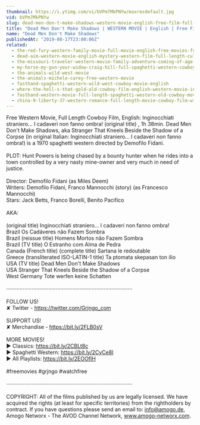 ```yaml
---
thumbnail: https://i.ytimg.com/vi/bVPm7MkPNYw/maxresdefault.jpg
vid: bVPm7MkPNYw
slug: dead-men-don-t-make-shadows-western-movie-english-free-film-full-length-spaghetti-western
title: "Dead Men Don't Make Shadows | WESTERN MOVIE | English | Free Film | Full Length Spaghetti Western"
name: "Dead Men Don't Make Shadows"
publishedAt: "2019-08-17T23:00:06Z"
related:
  - the-red-fury-western-family-movie-full-movie-english-free-movies-full-length
  - dead-aim-western-movie-english-mystery-western-film-full-length-cult-movie-thriller
  - the-missouri-traveler-western-movie-family-adventure-coming-of-age-english-free-movie-full
  - my-horse-my-gun-your-widow-craig-hill-full-spaghetti-western-cowboy-film-english
  - the-animals-wild-west-movie
  - the-animals-michele-carey-free-western-movie
  - fasthand-spaghetti-western-wild-west-cowboy-movie-english
  - where-the-hell-s-that-gold-old-cowboy-film-english-western-movie-in-full-length
  - fasthand-western-movie-full-length-spaghetti-western-old-cowboy-movie-wild-west
  - china-9-liberty-37-western-romance-full-length-movie-cowboy-film-wild-west
---
```


Free Western Movie, Full Length Cowboy Film, English: Inginocchiati straniero... I cadaveri non fanno ombra! (original title) , 1h 38min. Dead Men Don't Make Shadows, aka Stranger That Kneels Beside the Shadow of a Corpse (in original Italian: Inginocchiati straniero... I cadaveri non fanno ombra!) is a 1970 spaghetti western directed by Demofilo Fidani.<br />
<br />
PLOT: Hunt Powers is being chased by a bounty hunter when he rides into a town controlled by a very nasty mine-owner and very much in need of justice.<br />
<br />
Director: Demofilo Fidani (as Miles Deem)<br />
Writers: Demofilo Fidani, Franco Mannocchi (story) (as Francesco Mannocchi)<br />
Stars: Jack Betts, Franco Borelli, Benito Pacifico <br />
<br />
AKA:<br />
<br />
(original title) Inginocchiati straniero... I cadaveri non fanno ombra!<br />
Brazil Os Cadáveres não Fazem Sombra<br />
Brazil (reissue title) Homens Mortos não Fazem Sombra<br />
Brazil (TV title) O Estranho com Alma de Pedra<br />
Canada (French title) (complete title) Sartana le redoutable<br />
Greece (transliterated ISO-LATIN-1 title) Ta ptomata skepasan ton ilio<br />
USA (TV title) Dead Men Don't Make Shadows<br />
USA Stranger That Kneels Beside the Shadow of a Corpse<br />
West Germany Tote werfen keine Schatten<br />
<br />
····················································································<br />
<br />
FOLLOW US!<br />
✘ Twitter - https://twitter.com/Grjngo_com<br />
<br />
SUPPORT US!<br />
✘ Merchandise - https://bit.ly/2FLB0sV<br />
<br />
MORE MOVIES! <br />
► Classics: https://bit.ly/2CBLt8c <br />
► Spaghetti Western: https://bit.ly/2CyCe8I <br />
► All Playlists: https://bit.ly/2EOOfIH <br />
<br />
#freemovies #grjngo #watchfree<br />
<br />
····················································································<br />
<br />
COPYRIGHT: All of the films published by us are legally licensed. We have acquired the rights (at least for specific territories) from the rightholders by contract. If you have questions please send an email to: info@amogo.de, Amogo Networx - The AVOD Channel Network, www.amogo-networx.com.